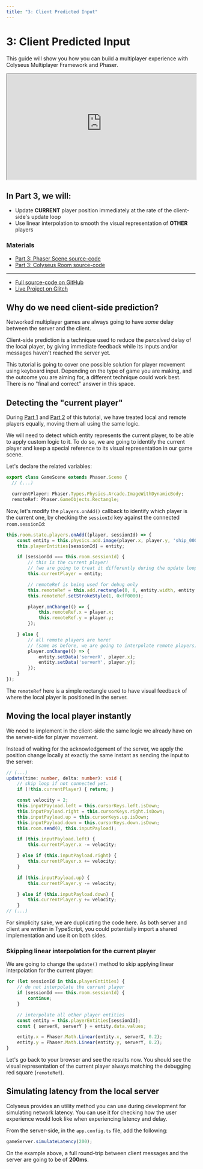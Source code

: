 ```yaml
---
title: "3: Client Predicted Input"
---
```


# 3: Client Predicted Input

This guide will show you how you can build a multiplayer experience with Colyseus Multiplayer Framework and Phaser.

<iframe src="https://colyseus-phaser-tutorial.glitch.me/#part3" width="100%" height="280"></iframe>

## In Part 3, we will:

- Update **CURRENT** player position immediately at the rate of the client-side's update loop
- Use linear interpolation to smooth the visual representation of **OTHER** players

### Materials

- [<LinkIcon/> Part 3: Phaser Scene source-code](https://github.com/colyseus/tutorial-phaser/blob/master/client/src/scenes/Part3Scene.ts)
- [<LinkIcon/> Part 3: Colyseus Room source-code](https://github.com/colyseus/tutorial-phaser/blob/master/server/src/rooms/Part3Room.ts)

---

- [<LinkIcon/> Full source-code on GitHub](https://github.com/colyseus/tutorial-phaser)
- [<LinkIcon/> Live Project on Glitch](https://glitch.com/~colyseus-phaser-tutorial)

## Why do we need client-side prediction?

Networked multiplayer games are always going to have _some_ delay between the server and the client.

Client-side prediction is a technique used to reduce the _perceived_ delay of the local player, by giving immediate feedback while its inputs and/or messages haven't reached the server yet.

This tutorial is going to cover one possible solution for player movement using keyboard input. Depending on the type of game you are making, and the outcome you are aiming for, a different technique could work best. There is no "final and correct" answer in this space.

## Detecting the "current player"

During [Part 1](basic-player-movement) and [Part 2](linear-interpolation) of this tutorial, we have treated local and remote players equally, moving them all using the same logic.

We will need to detect which entity represents the current player, to be able to apply custom logic to it.
To do so, we are going to identify the current player and keep a special reference to its visual representation in our game scene.

Let's declare the related variables:

```typescript
export class GameScene extends Phaser.Scene {
  // (...)

  currentPlayer: Phaser.Types.Physics.Arcade.ImageWithDynamicBody;
  remoteRef: Phaser.GameObjects.Rectangle;
```

Now, let's modify the `players.onAdd()` callback to identify which player is the current one, by checking the `sessionId` key against the connected `room.sessionId`:

```typescript
this.room.state.players.onAdd((player, sessionId) => {
    const entity = this.physics.add.image(player.x, player.y, 'ship_0001');
    this.playerEntities[sessionId] = entity;

    if (sessionId === this.room.sessionId) {
        // this is the current player!
        // (we are going to treat it differently during the update loop)
        this.currentPlayer = entity;

        // remoteRef is being used for debug only
        this.remoteRef = this.add.rectangle(0, 0, entity.width, entity.height);
        this.remoteRef.setStrokeStyle(1, 0xff0000);

        player.onChange(() => {
            this.remoteRef.x = player.x;
            this.remoteRef.y = player.y;
        });

    } else {
        // all remote players are here!
        // (same as before, we are going to interpolate remote players)
        player.onChange(() => {
            entity.setData('serverX', player.x);
            entity.setData('serverY', player.y);
        });
    }
});
```

The `remoteRef` here is a simple rectangle used to have visual feedback of where the local player is positioned in the server.

## Moving the local player instantly

We need to implement in the client-side the same logic we already have on the server-side for player movement.

Instead of waiting for the acknowledgement of the server, we apply the position change locally at exactly the same instant as sending the input to the server:

```typescript
// (...)
update(time: number, delta: number): void {
    // skip loop if not connected yet.
    if (!this.currentPlayer) { return; }

    const velocity = 2;
    this.inputPayload.left = this.cursorKeys.left.isDown;
    this.inputPayload.right = this.cursorKeys.right.isDown;
    this.inputPayload.up = this.cursorKeys.up.isDown;
    this.inputPayload.down = this.cursorKeys.down.isDown;
    this.room.send(0, this.inputPayload);

    if (this.inputPayload.left) {
        this.currentPlayer.x -= velocity;

    } else if (this.inputPayload.right) {
        this.currentPlayer.x += velocity;
    }

    if (this.inputPayload.up) {
        this.currentPlayer.y -= velocity;

    } else if (this.inputPayload.down) {
        this.currentPlayer.y += velocity;
    }
// (...)
```

<Callout type="info">
    For simplicity sake, we are duplicating the code here. As both server and client are written in TypeScript, you could potentially import a shared implementation and use it on both sides.
</Callout>

### Skipping linear interpolation for the current player

We are going to change the `update()` method to skip applying linear interpolation for the current player:

```typescript
for (let sessionId in this.playerEntities) {
    // do not interpolate the current player
    if (sessionId === this.room.sessionId) {
        continue;
    }

    // interpolate all other player entities
    const entity = this.playerEntities[sessionId];
    const { serverX, serverY } = entity.data.values;

    entity.x = Phaser.Math.Linear(entity.x, serverX, 0.2);
    entity.y = Phaser.Math.Linear(entity.y, serverY, 0.2);
}
```

Let's go back to your browser and see the results now. You should see the visual representation of the current player always matching the debugging red square (`remoteRef`).

## Simulating latency from the local server

Colyseus provides an utility method you can use during development for simulating network latency. You can use it for checking how the user experience would look like when experiencing latency and delay.

From the server-side, in the `app.config.ts` file, add the following:

```typescript
gameServer.simulateLatency(200);
```

On the example above, a full round-trip between client messages and the server are going to be of **200ms**.
